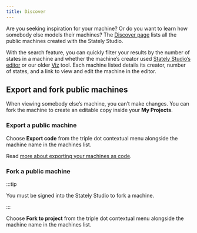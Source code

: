 ```yaml
---
title: Discover
---
```


Are you seeking inspiration for your machine? Or do you want to learn how somebody else models their machines? The [Discover page](https://stately.ai/registry/discover) lists all the public machines created with the Stately Studio.

<p>
  <ThemedImage
    alt="Stately Studio Discover page showing the search results for “auth”, filtered by editor machines under 10 states, showing 173 results."
    sources={{
      light: '/discover.png',
      dark: '/discover-dm.png',
    }}
  />
</p>

With the search feature, you can quickly filter your results by the number of states in a machine and whether the machine’s creator used [Stately Studio’s editor](https://stately.ai/editor) or our older [Viz](https://stately.ai/viz) tool. Each machine listed details its creator, number of states, and a link to view and edit the machine in the editor.

## Export and fork public machines

When viewing somebody else’s machine, you can’t make changes. You can fork the machine to create an editable copy inside your **My Projects**.

### Export a public machine

Choose **Export code** from the <MoreHorizontal size={18} /> triple dot contextual menu alongside the machine name in the machines list.

Read [more about exporting your machines as code](export-as-code.mdx).

### Fork a public machine

:::tip

You must be signed into the Stately Studio to fork a machine.

:::

Choose <GitFork size={18}/> **Fork to project** from the <MoreHorizontal size={18} /> triple dot contextual menu alongside the machine name in the machines list.

